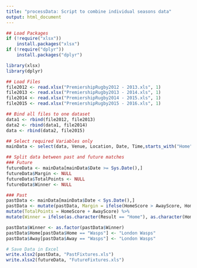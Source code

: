 ```yaml
---
title: "processData: Script to combine individual seasons data"
output: html_document
---
```




```r
## Load Packages
if (!require("xlsx"))
    install.packages("xlsx")
if (!require("dplyr"))
    install.packages("dplyr")

library(xlsx)
library(dplyr)
```
```r
## Load Files
file2012 <- read.xlsx("PremiershipRugby2012 - 2013.xls", 1)
file2013 <- read.xlsx("PremiershipRugby2013 - 2014.xls", 1)
file2014 <- read.xlsx("PremiershipRugby2014 - 2015.xls", 1)
file2015 <- read.xlsx("PremiershipRugby2015 - 2016.xls", 1)

## Bind all files to one dataset
data1 <- rbind(file2012, file2013)
data2 <- rbind(data1, file2014)
data <- rbind(data2, file2015)

## Select required Variables only
mainData <- select(data, Venue, Location, Date, Time,starts_with("Home"), starts_with("Away"), Result, - ends_with("Short"))
```

```r
## Split data between past and future matches
### Future
futureData <- mainData[mainData$Date >= Sys.Date(),]
futureData$Margin <- NULL
futureData$TotalPoints <- NULL
futureData$Winner <- NULL

### Past
pastData <- mainData[mainData$Date < Sys.Date(),]
pastData <- mutate(pastData, Margin = ifelse(HomeScore > AwayScore, HomeScore - AwayScore, AwayScore - HomeScore)) %>%
mutate(TotalPoints = HomeScore + AwayScore) %>%
mutate(Winner = ifelse(as.character(Result == "Home"), as.character(Home), as.character(Away)))

pastData$Winner <- as.factor(pastData$Winner)
pastData$Home[pastData$Home == "Wasps"] <- "London Wasps"
pastData$Away[pastData$Away == "Wasps"] <- "London Wasps"
```

```r
# Save Data in Excel
write.xlsx2(pastData, "PastFixtures.xls")
write.xlsx2(futureData, "FutureFixtures.xls")
```